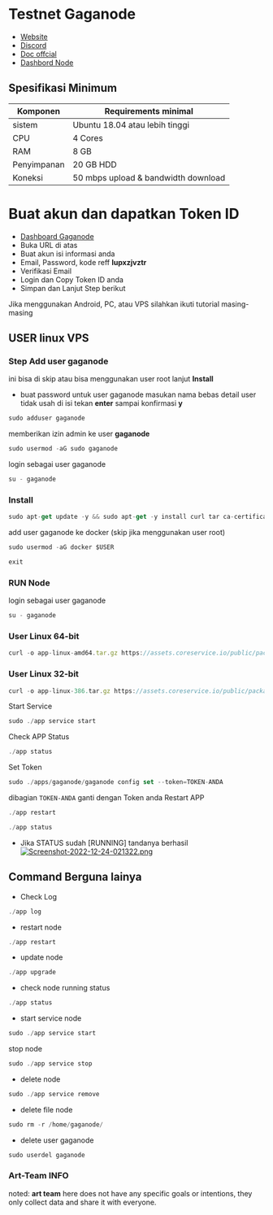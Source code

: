 # Testnet Gaganode

- [Website](https://meson.network/)
- [Discord](https://discord.gg/N3zkPUcvve)
- [Doc offcial](https://docs.gaganode.com)
- [Dashbord Node](https://dashboard.gaganode.com/register?referral_code=lupxzjvztr)

## Spesifikasi Minimum
| Komponen  | Requirements minimal               |
|-----------|---------------------               |
|  sistem   |  Ubuntu 18.04 atau lebih tinggi    |
|CPU        |4 Cores                             |
|RAM        |8 GB                                |
|Penyimpanan|20 GB HDD                           |
|Koneksi    |50 mbps upload & bandwidth download |

# Buat akun dan dapatkan Token ID 
- [Dashboard Gaganode](https://dashboard.gaganode.com/register?referral_code=lupxzjvztr)
- Buka URL di atas 
- Buat akun isi informasi anda
- Email, Password, kode reff **lupxzjvztr**
- Verifikasi Email 
- Login dan Copy Token ID anda 
- Simpan dan Lanjut Step berikut

Jika menggunakan Android, PC, atau VPS silahkan ikuti tutorial masing-masing

## USER linux VPS 

### Step Add user gaganode
ini bisa di skip atau bisa menggunakan user root lanjut **Install**

- buat password untuk user gaganode masukan nama bebas detail user tidak usah di isi tekan **enter** sampai konfirmasi **y**
```js copy
sudo adduser gaganode
```
memberikan izin admin ke user **gaganode**
```js copy
sudo usermod -aG sudo gaganode
```
login sebagai user gaganode
```js copy
su - gaganode
```

### Install
```js copy
sudo apt-get update -y && sudo apt-get -y install curl tar ca-certificates
```
add user gaganode ke docker (skip jika menggunakan user root)
```js copy
sudo usermod -aG docker $USER
```
```js copy
exit
```
### RUN Node
login sebagai user gaganode
```js copy
su - gaganode
```
### User Linux 64-bit
```js copy
curl -o app-linux-amd64.tar.gz https://assets.coreservice.io/public/package/22/app/1.0.3/app-1_0_3.tar.gz && tar -zxf app-linux-amd64.tar.gz && rm -f app-linux-amd64.tar.gz && cd ./app-linux-amd64 && sudo ./app service install
```
### User Linux 32-bit
```js copy
curl -o app-linux-386.tar.gz https://assets.coreservice.io/public/package/21/app/1.0.3/app-1_0_3.tar.gz && tar -zxf app-linux-386.tar.gz && rm -f app-linux-386.tar.gz && cd ./app-linux-386 && sudo ./app service install
```
Start Service
```js copy
sudo ./app service start
```
Check APP Status
```js copy
./app status
```
Set Token
```js copy
sudo ./apps/gaganode/gaganode config set --token=TOKEN-ANDA
```
dibagian `TOKEN-ANDA` ganti dengan Token anda
Restart APP
```js copy
./app restart
```
```js copy
./app status
```
- Jika STATUS sudah [RUNNING] tandanya berhasil 
[![Screenshot-2022-12-24-021322.png](https://i.postimg.cc/hjZZ5Xfs/Screenshot-2022-12-24-021322.png)](https://postimg.cc/N9Txyf82)

## Command Berguna lainya

- Check Log
```js copy
./app log   
```
- restart node
```js copy
./app restart
```
- update node
```js copy
./app upgrade
```
- check node running status
```js copy
./app status
```

- start service node
```js copy
sudo ./app service start
```
stop node
```js copy
sudo ./app service stop 
```
- delete node
```js copy
sudo ./app service remove
```


- delete file node
```js copy
sudo rm -r /home/gaganode/
```
- delete user gaganode
```js copy
sudo userdel gaganode
```

### Art-Team INFO
noted: **art team** here does not have any specific goals or intentions, they only collect data and share it with everyone.